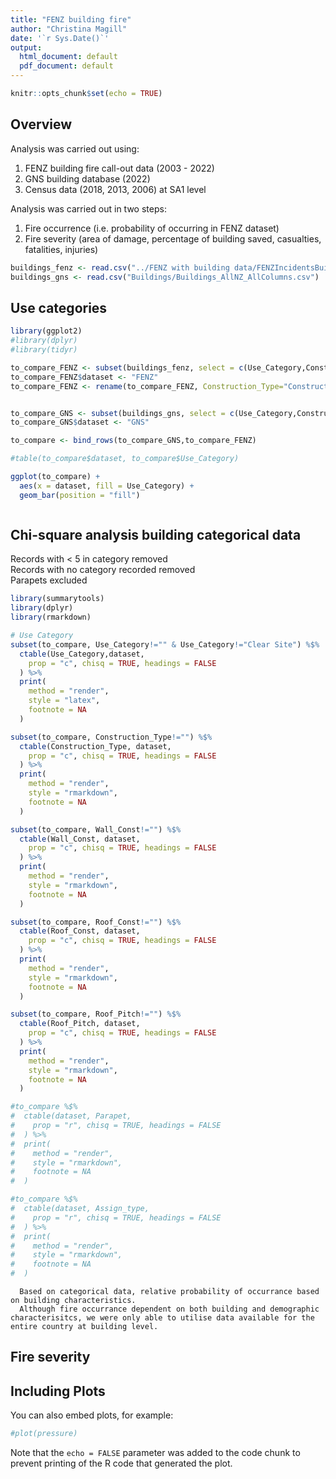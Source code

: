 ```yaml
---
title: "FENZ building fire"
author: "Christina Magill"
date: '`r Sys.Date()`'
output:
  html_document: default
  pdf_document: default
---
```


```r
knitr::opts_chunk$set(echo = TRUE)
```

## Overview

Analysis was carried out using:

1.  FENZ building fire call-out data (2003 - 2022)
2.  GNS building database (2022)
3.  Census data (2018, 2013, 2006) at SA1 level

Analysis was carried out in two steps:

1.  Fire occurrence (i.e. probability of occurring in FENZ dataset)
2.  Fire severity (area of damage, percentage of building saved, casualties, fatalities, injuries)

```r

buildings_fenz <- read.csv("../FENZ with building data/FENZIncidentsBuildings_new_MeshblockIDs_NZDep.csv")  # FENZ + GNS
buildings_gns <- read.csv("Buildings/Buildings_AllNZ_AllColumns.csv")   

```

## Use categories

```r

library(ggplot2)
#library(dplyr)
#library(tidyr)

to_compare_FENZ <- subset(buildings_fenz, select = c(Use_Category,Construction_Type_1,Wall_Const,Roof_Const,Roof_Pitch,Parapet,Assign_type,Age))
to_compare_FENZ$dataset <- "FENZ"
to_compare_FENZ <- rename(to_compare_FENZ, Construction_Type="Construction_Type_1")


to_compare_GNS <- subset(buildings_gns, select = c(Use_Category,Construction_Type,Wall_Const,Roof_Const,Roof_Pitch,Parapet,Assign_type,Age))
to_compare_GNS$dataset <- "GNS"

to_compare <- bind_rows(to_compare_GNS,to_compare_FENZ)

#table(to_compare$dataset, to_compare$Use_Category)

ggplot(to_compare) +
  aes(x = dataset, fill = Use_Category) +
  geom_bar(position = "fill")



```

## Chi-square analysis building categorical data

Records with < 5 in category removed  
Records with no category recorded removed  
Parapets excluded  

```r

library(summarytools)
library(dplyr)
library(rmarkdown)

# Use Category
subset(to_compare, Use_Category!="" & Use_Category!="Clear Site") %$%
  ctable(Use_Category,dataset,
    prop = "c", chisq = TRUE, headings = FALSE
  ) %>%
  print(
    method = "render",
    style = "latex",
    footnote = NA
  )

subset(to_compare, Construction_Type!="") %$%
  ctable(Construction_Type, dataset,
    prop = "c", chisq = TRUE, headings = FALSE
  ) %>%
  print(
    method = "render",
    style = "rmarkdown",
    footnote = NA
  )

subset(to_compare, Wall_Const!="") %$%
  ctable(Wall_Const, dataset,
    prop = "c", chisq = TRUE, headings = FALSE
  ) %>%
  print(
    method = "render",
    style = "rmarkdown",
    footnote = NA
  )

subset(to_compare, Roof_Const!="") %$%
  ctable(Roof_Const, dataset,
    prop = "c", chisq = TRUE, headings = FALSE
  ) %>%
  print(
    method = "render",
    style = "rmarkdown",
    footnote = NA
  )

subset(to_compare, Roof_Pitch!="") %$%
  ctable(Roof_Pitch, dataset,
    prop = "c", chisq = TRUE, headings = FALSE
  ) %>%
  print(
    method = "render",
    style = "rmarkdown",
    footnote = NA
  )

#to_compare %$%
#  ctable(dataset, Parapet,
#    prop = "r", chisq = TRUE, headings = FALSE
#  ) %>%
#  print(
#    method = "render",
#    style = "rmarkdown",
#    footnote = NA
#  )

#to_compare %$%
#  ctable(dataset, Assign_type,
#    prop = "r", chisq = TRUE, headings = FALSE
#  ) %>%
#  print(
#    method = "render",
#    style = "rmarkdown",
#    footnote = NA
#  )

```




```         
  Based on categorical data, relative probability of occurrance based on building characteristics.  
  Although fire occurrance dependent on both building and demographic characterisitcs, we were only able to utilise data available for the entire country at building level. 
```

## Fire severity

## Including Plots

You can also embed plots, for example:

```r
#plot(pressure)
```

Note that the `echo = FALSE` parameter was added to the code chunk to prevent printing of the R code that generated the plot.
